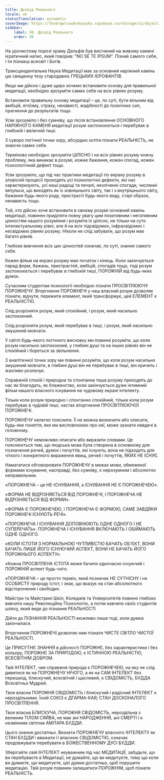 ```yaml
---
title: Досвід Реального
locale: uk
statusTranslation: automatic
coverImage: https://lhvmrqwrcowdvduuaukz.supabase.co/storage/v1/object/public/strapi-uploads/small_cover-educacion-fundamental.webp-2d51a7828a2b1309555be27f7e2a61a0.webp
sidebar:
    label: 30. Досвід Реального
    order: 30
---
```

На урочистому порозі храму Дельфів був висічений на живому камені ієратичний напис, який говорив: "NO SE TE IPSUM". Пізнай самого себе, і ти пізнаєш всесвіт і Богів.

Трансцендентальна Наука Медитації має за основний наріжний камінь цю священну тезу стародавніх ГРЕЦЬКИХ ІЄРОФАНТІВ.

Якщо ми дійсно і дуже щиро хочемо встановити основу для правильної медитації, необхідно зрозуміти самих себе на всіх рівнях розуму.

Встановити правильну основу медитації – це, по суті, бути вільним від амбіцій, егоїзму, страху, ненависті, жадібності до психічних сил, прагнення до результатів тощо.

Усім зрозуміло і без сумніву, що після встановлення ОСНОВНОГО НАРІЖНОГО КАМЕНЯ медитації розум заспокоюється і перебуває в глибокій і величній тиші.

З суворо логічної точки зору, абсурдно хотіти пізнати РЕАЛЬНІСТЬ, не знаючи самих себе.

Терміново необхідно зрозуміти ЦІЛІСНО і на всіх рівнях розуму кожну проблему, яка виникає в розумі, кожне бажання, кожен спогад, кожен психологічний дефект тощо.

Усім зрозуміло, що під час практики медитації по екрану розуму в зловісній процесії проходять усі психологічні дефекти, які нас характеризують, усі наші радощі та печалі, незліченні спогади, численні імпульси, що виходять як із зовнішнього світу, так і з внутрішнього світу, бажання будь-якого роду, пристрасті будь-якого виду, старі образи, ненависть тощо.

Той, хто дійсно хоче встановити в своєму розумі основний камінь медитації, повинен приділяти повну увагу цим позитивним і негативним цінностям нашого розуміння і розуміти їх цілісно, не тільки на суто інтелектуальному рівні, але й на всіх підсвідомих, інфрасвідомих і несвідомих рівнях розуму. Ніколи не слід забувати, що розум має багато рівнів.

Глибоке вивчення всіх цих цінностей означає, по суті, знання самого себе.

Кожен фільм на екрані розуму має початок і кінець. Коли закінчується парад форм, бажань, пристрастей, амбіцій, спогадів тощо, тоді розум заспокоюється і перебуває в глибокій тиші, ПОРОЖНІЙ від будь-яких думок.

Сучасним студентам психології необхідно пізнати ПРОСВІТЛЮЮЧУ ПОРОЖНЕЧУ. Вторгнення ПОРОЖНЕЧІ у наш власний розум дозволяє пізнати, відчути, пережити елемент, який трансформує, цей ЕЛЕМЕНТ є РЕАЛЬНІСТЮ.

Слід розрізняти розум, який спокійний, і розум, який насильно заспокоєний.

Слід розрізняти розум, який перебуває в тиші, і розум, який насильно змушений мовчати.

У світлі будь-якого логічного висновку ми повинні розуміти, що коли розум насильно заспокоєний, у глибині душі та на інших рівнях він не спокійний і бореться за звільнення.

З аналітичної точки зору ми повинні розуміти, що коли розум насильно змушений мовчати, в глибині душі він не перебуває в тиші, він кричить і жахливо розпачує.

Справжній спокій і природна та спонтанна тиша розуму приходять до нас як благодать, як блаженство, коли закінчується дуже інтимний фільм нашого власного існування на чудовому екрані інтелекту.

Тільки коли розум природно і спонтанно спокійний, тільки коли розум перебуває в чудовій тиші, настає вторгнення ПРОСВІТЛЮЮЧОЇ ПОРОЖНЕЧІ.

ПОРОЖНЕЧУ нелегко пояснити. Її не можна визначити або описати, будь-яке поняття, яке ми висловлюємо про неї, може зазнати невдачі в головному.

ПОРОЖНЕЧУ неможливо описати або виразити словами. Це пояснюється тим, що людська мова була створена в основному для позначення речей, думок і почуттів, які існують; вона не підходить для чіткого і конкретного вираження явищ, речей і почуттів, ЯКИХ НЕ ІСНУЄ.

Намагатися обговорювати ПОРОЖНЕЧУ в межах мови, обмеженої формами існування, насправді, без сумніву, є нерозумним і абсолютно неправильним.

«ПОРОЖНЕЧА – це НЕ-ІСНУВАННЯ, а ІСНУВАННЯ НЕ Є ПОРОЖНЕЧЕЮ».

«ФОРМА НЕ ВІДРІЗНЯЄТЬСЯ ВІД ПОРОЖНЕЧІ, І ПОРОЖНЕЧА НЕ ВІДРІЗНЯЄТЬСЯ ВІД ФОРМИ».

«ФОРМА Є ПОРОЖНЕЧЕЮ, І ПОРОЖНЕЧА Є ФОРМОЮ, САМЕ ЗАВДЯКИ ПОРОЖНЕЧІ ІСНУЮТЬ РЕЧІ».

«ПОРОЖНЕЧА І ІСНУВАННЯ ДОПОВНЮЮТЬ ОДНЕ ОДНОГО І НЕ СУПЕРЕЧАТЬ». ПОРОЖНЕЧА І ІСНУВАННЯ ВКЛЮЧАЮТЬ І ОБІЙМАЮТЬ ОДНЕ ОДНОГО.

«КОЛИ ІСТОТИ З НОРМАЛЬНОЮ ЧУТЛИВІСТЮ БАЧАТЬ ОБ'ЄКТ, ВОНИ БАЧАТЬ ЛИШЕ ЙОГО ІСНУЮЧИЙ АСПЕКТ, ВОНИ НЕ БАЧАТЬ ЙОГО ПОРОЖНЬОГО АСПЕКТУ».

«Кожна ПРОСВІТЛЕНА ІСТОТА може бачити одночасно існуючий і ПОРОЖНІЙ аспект будь-чого.

«ПОРОЖНЕЧА – це просто термін, який позначає НЕ СУТНІСНУ і не ОСОБИСТУ природу істот, і знак, що вказує на стан абсолютного відсторонення і свободи».

Майстри та Майстрині Шкіл, Коледжів та Університетів повинні глибоко вивчити нашу Революційну Психологію, а потім навчити своїх студентів шляху, який веде до пізнання РЕАЛЬНОСТІ

Дійти до ПІЗНАННЯ РЕАЛЬНОСТІ можливо лише тоді, коли думка закінчилася.

Вторгнення ПОРОЖНЕЧІ дозволяє нам пізнати ЧИСТЕ СВІТЛО ЧИСТОЇ РЕАЛЬНОСТІ.

Це ПРИСУТНЄ ЗНАННЯ в дійсності ПОРОЖНЄ, без характеристики і без кольору, ПОРОЖНЄ ЗА ПРИРОДОЮ, є ІСТИННОЮ РЕАЛЬНІСТЮ, ВСЕСВІТНІМ ДОБРОМ.

Твій ІНТЕЛЕКТ, чия справжня природа є ПОРОЖНЕЧЕЮ, на яку не слід дивитися як на ПОРОЖНЕЧУ НІЧОГО, а як на САМ ІНТЕЛЕКТ без перешкод, блискучий, всесвітній і щасливий, є СВІДОМІСТЬ, БУДДА Всесвітньо Мудрий.

Твоя власна ПОРОЖНЯ СВІДОМІСТЬ і блискучий і радісний ІНТЕЛЕКТ є нероздільними. Їхній СОЮЗ є ДГАРМА-КАЯ; СТАН ДОСКОНАЛОГО ПРОСВІТЛЕННЯ.

Твоя власна БЛИСКУЧА, ПОРОЖНЯ СВІДОМІСТЬ, нероздільна з великим ТІЛОМ СЯЙВА, не має ані НАРОДЖЕННЯ, ані СМЕРТІ і є незмінним світлом АМІТАРА БУДДИ.

Цього знання достатньо. Визнати ПОРОЖНЕЧУ власного ІНТЕЛЕКТУ як СТАН БУДДИ і вважати її власною СВІДОМІСТЮ, означає продовжувати перебувати в БОЖЕСТВЕННОМУ ДУСІ БУДДИ.

Зберігайте свій ІНТЕЛЕКТ неуважним під час МЕДИТАЦІЇ, забудьте, що ви перебуваєте в Медитації, не думайте, що ви медитуєте, тому що коли ви думаєте, що медитуєте, цієї думки достатньо, щоб порушити медитацію. Твій розум повинен залишатися ПОРОЖНІМ, щоб пізнати РЕАЛЬНІСТЬ.

